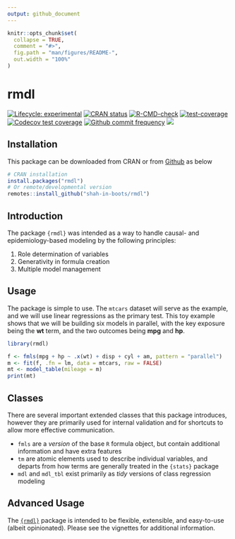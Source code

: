 ```yaml
---
output: github_document
---
```


<!-- README.md is generated from README.Rmd. Please edit that file -->

```r
knitr::opts_chunk$set(
  collapse = TRUE,
  comment = "#>",
  fig.path = "man/figures/README-",
  out.width = "100%"
)
```

# rmdl

<!-- badges: start -->
[![Lifecycle: experimental](https://img.shields.io/badge/lifecycle-experimental-orange.svg)](https://lifecycle.r-lib.org/articles/stages.html#experimental)
[![CRAN status](https://www.r-pkg.org/badges/version/rmdl)](https://CRAN.R-project.org/package=rmdl)
[![R-CMD-check](https://github.com/shah-in-boots/rmdl/actions/workflows/R-CMD-check.yaml/badge.svg)](https://github.com/shah-in-boots/rmdl/actions/workflows/R-CMD-check.yaml)
[![test-coverage](https://github.com/shah-in-boots/rmdl/actions/workflows/test-coverage.yaml/badge.svg)](https://github.com/shah-in-boots/rmdl/actions/workflows/test-coverage.yaml)
[![Codecov test coverage](https://codecov.io/gh/shah-in-boots/rmdl/branch/main/graph/badge.svg)](https://app.codecov.io/gh/shah-in-boots/rmdl?branch=main)
[![Github commit frequency](https://img.shields.io/github/commit-activity/w/shah-in-boots/rmdl)](https://github.com/shah-in-boots/rmdl/graphs/commit-activity) 
[![](http://cranlogs.r-pkg.org/badges/grand-total/rmdl?color=blue)](https://cran.r-project.org/package=rmdl)
<!-- badges: end -->

## Installation

This package can be downloaded from CRAN or from [Github](https://github.com/shah-in-boots/rmdl) as below

```r
# CRAN installation
install.packages("rmdl")
# Or remote/developmental version
remotes::install_github("shah-in-boots/rmdl")
```

## Introduction

The package `{rmdl}` was intended as a way to handle causal- and epidemiology-based modeling by the following principles:

1. Role determination of variables
2. Generativity in formula creation
3. Multiple model management

## Usage

The package is simple to use. 
The `mtcars` dataset will serve as the example, and we will use linear regressions as the primary test.
This toy example shows that we will be building six models in parallel, with the key exposure being the __wt__ term, and the two outcomes being __mpg__ and __hp__.

```r
library(rmdl)

f <- fmls(mpg + hp ~ .x(wt) + disp + cyl + am, pattern = "parallel")
m <- fit(f, .fn = lm, data = mtcars, raw = FALSE)
mt <- model_table(mileage = m)
print(mt)
```

## Classes

There are several important extended classes that this package introduces, however they are primarily used for internal validation and for shortcuts to allow more effective communication.

- `fmls` are a *version* of the base `R` formula object, but contain additional information and have extra features
- `tm` are atomic elements used to describe individual variables, and departs from how terms are generally treated in the `{stats}` package
- `mdl` and `mdl_tbl` exist primarily as *tidy* versions of class regression modeling

## Advanced Usage

The [`{rmdl}`](https://cran.r-project.org/package=rmdl) package is intended to be flexible, extensible, and easy-to-use (albeit opinionated). 
Please see the vignettes for additional information.
